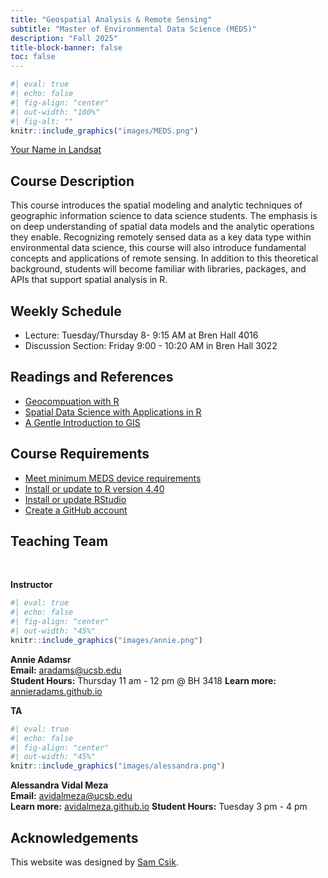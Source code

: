 ```yaml
---
title: "Geospatial Analysis & Remote Sensing"
subtitle: "Master of Environmental Data Science (MEDS)"
description: "Fall 2025"
title-block-banner: false
toc: false
---
```


```r
#| eval: true 
#| echo: false
#| fig-align: "center"
#| out-width: "100%" 
#| fig-alt: ""
knitr::include_graphics("images/MEDS.png")
```

::: {.gray-text .center-text}
[Your Name in Landsat](https://landsat.gsfc.nasa.gov/apps/YourNameInLandsat-main/index.html){target="_blank"}
:::

## Course Description

This course introduces the spatial modeling and analytic techniques of geographic information science to data science students. The emphasis is on deep understanding of spatial data models and the analytic operations they enable. Recognizing remotely sensed data as a key data type within environmental data science, this course will also introduce fundamental concepts and applications of remote sensing. In addition to this theoretical background, students will become familiar with libraries, packages, and APIs that support spatial analysis in R.

## Weekly Schedule

- Lecture: Tuesday/Thursday 8- 9:15 AM at Bren Hall 4016
- Discussion Section: Friday 9:00 - 10:20 AM in Bren Hall 3022

## Readings and References

- [Geocompuation with R](https://r.geocompx.org/index.html)
- [Spatial Data Science with Applications in R](https://r-spatial.org/book/)
- [A Gentle Introduction to GIS](https://docs.qgis.org/3.34/en/docs/gentle_gis_introduction/index.html)

## Course Requirements

- [Meet minimum MEDS device requirements](https://ucsb-meds.github.io/computer_reqs.html)
- [Install or update to R version 4.40](https://ucsb-meds.github.io/MEDS-installation-guide/#install-R)
- [Install or update RStudio](https://ucsb-meds.github.io/MEDS-installation-guide/#install-RStudio)
- [Create a GitHub account](https://ucsb-meds.github.io/MEDS-installation-guide/#GitHub)

## Teaching Team

<br>

::: {.grid}

::: {.g-col-12 .g-col-md-6}

::: {.center-text .body-text-l}
**Instructor**
:::

```r
#| eval: true 
#| echo: false
#| fig-align: "center"
#| out-width: "45%" 
knitr::include_graphics("images/annie.png")
```

::: {.center-text}
[**Annie Adamsr**]{.teal-text}  
**Email:** [aradams@ucsb.edu](mailto::aradams@ucsb.edu)  
**Student Hours:** Thursday 11 am - 12 pm @ BH 3418
**Learn more:** [annieradams.github.io](https://annieradams.github.io/)  
:::

:::

::: {.g-col-12 .g-col-md-6}

::: {.center-text .body-text-l}
**TA**
:::

```r
#| eval: true 
#| echo: false
#| fig-align: "center"
#| out-width: "45%" 
knitr::include_graphics("images/alessandra.png")
```

::: {.center-text}
[**Alessandra Vidal Meza**]{.teal-text}  
**Email:** [avidalmeza@ucsb.edu](mailto::avidalmeza@ucsb.edu)   
**Learn more:** [avidalmeza.github.io](https://avidalmeza.github.io/)
**Student Hours:** Tuesday 3 pm - 4 pm
:::

:::
:::

## Acknowledgements

This website was designed by [Sam Csik](https://samanthacsik.github.io/){target="_blank"}.